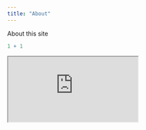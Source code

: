 ```yaml
---
title: "About"
---
```


About this site

```r
1 + 1
```


```{=html}
<div class="container">
  <iframe class="responsive-iframe" src="https://www.youtube.com/embed/tgbNymZ7vqY"></iframe>
</div>
```